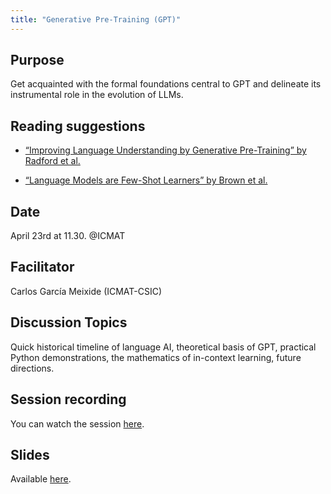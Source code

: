 ```yaml
---
title: "Generative Pre-Training (GPT)"
---
```


## Purpose

Get acquainted with the formal foundations central to GPT and delineate its instrumental role in the evolution of LLMs.

## Reading suggestions

* ["Improving Language Understanding by Generative Pre-Training" by Radford et al.](https://cdn.openai.com/research-covers/language-unsupervised/language_understanding_paper.pdf)

* ["Language Models are Few-Shot Learners" by Brown et al.](https://arxiv.org/abs/2005.14165)

## Date

April 23rd at 11.30. @ICMAT

## Facilitator

Carlos García Meixide (ICMAT-CSIC)

## Discussion Topics

 Quick historical timeline of language AI, theoretical basis of GPT, practical Python demonstrations, the mathematics of in-context learning, future directions. 

## Session recording

You can watch the session [here](https://www.youtube.com/watch?v=h10lyb_nmbk).

## Slides

Available [here](slides/session3/gpt.pdf).

